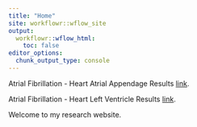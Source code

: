 ```yaml
---
title: "Home"
site: workflowr::wflow_site
output:
  workflowr::wflow_html:
    toc: false
editor_options:
  chunk_output_type: console
---
```


Atrial Fibrillation - Heart Atrial Appendage Results [link](Atrial_Fibrillation_Heart_Atrial_Appendage.html).

Atrial Fibrillation - Heart Left Ventricle Results [link](Atrial_Fibrillation_Heart_Left_Ventricle.html).

Welcome to my research website.